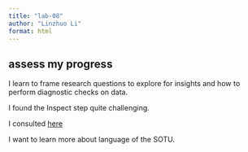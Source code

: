 ```yaml
---
title: "lab-08"
author: "Linzhuo Li"
format: html
---
```


<!--
2024-04-29: Thanks for the submission, Linzhuo. I see that you've made reference to the exploratory data analysis (EDA) process, but your response is a bit short and doesn't provide much detail.
-->

## assess my progress

I learn to frame research questions to explore for insights and how to perform diagnostic checks on data.

I found the Inspect step quite challenging.

I consulted [here](https://qtalr.github.io/qtalrkit/articles/recipe-8.html)

I want to learn more about language of the SOTU.
